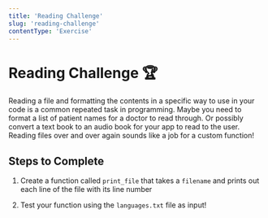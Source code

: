 ```yaml
---
title: 'Reading Challenge'
slug: 'reading-challenge'
contentType: 'Exercise'
---
```


# Reading Challenge :trophy:

Reading a file and formatting the contents in a specific way to use in your code is a common
repeated task in programming. Maybe you need to format a list of patient names for a doctor to read
through. Or possibly convert a text book to an audio book for your app to read to the user. Reading
files over and over again sounds like a job for a custom function!

## Steps to Complete

1. Create a function called `print_file` that takes a `filename` and prints out each line of the
   file with its line number

2. Test your function using the `languages.txt` file as input!

<Exercise contentSrc="@makeschool2/T8-ReadingChallenge" title="Reading Challenge" />
